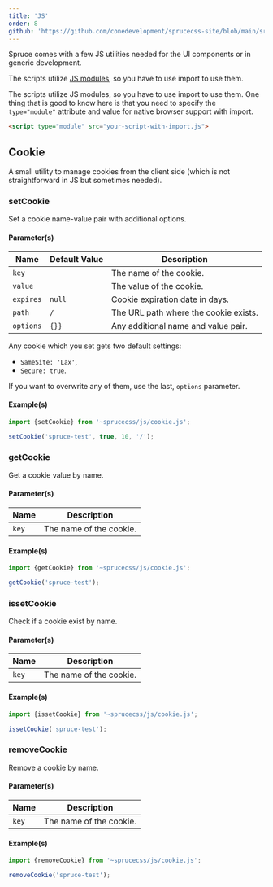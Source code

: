 ```yaml
---
title: 'JS'
order: 8
github: 'https://github.com/conedevelopment/sprucecss-site/blob/main/src/docs/getting-started/js.mdx'
---
```


<p class="lead">Spruce comes with a few JS utilities needed for the UI components or in generic development.</p>

The scripts utilize [JS modules](https://developer.mozilla.org/en-US/docs/Web/JavaScript/Guide/Modules), so you have to use import to use them.

The scripts utilize JS modules, so you have to use import to use them. One thing that is good to know here is that you need to specify the `type="module"` attribute and value for native browser support with import.

```html
<script type="module" src="your-script-with-import.js">
```

## Cookie

A small utility to manage cookies from the client side (which is not straightforward in JS but sometimes needed).

### setCookie

Set a cookie name-value pair with additional options.

#### Parameter(s)

| Name       | Default Value | Description                                                                                   |
|------------|---------------|---------------------------------------|
| `key`      |               | The name of the cookie.               |
| `value`    |               | The value of the cookie.              |
| `expires`  | `null`        | Cookie expiration date in days.       |
| `path`     | `/`           | The URL path where the cookie exists. |
| `options`  | `{}}`         | Any additional name and value pair.   |

Any cookie which you set gets two default settings:

- `SameSite: 'Lax'`,
- `Secure: true`.

If you want to overwrite any of them, use the last, `options` parameter.

#### Example(s)

```js
import {setCookie} from '~sprucecss/js/cookie.js';

setCookie('spruce-test', true, 10, '/');
```

### getCookie

Get a cookie value by name.

#### Parameter(s)

| Name       | Description                           |
|------------|---------------------------------------|
| `key`      | The name of the cookie.               |

#### Example(s)

```js
import {getCookie} from '~sprucecss/js/cookie.js';

getCookie('spruce-test');
```

### issetCookie

Check if a cookie exist by name.

#### Parameter(s)

| Name       | Description                           |
|------------|---------------------------------------|
| `key`      | The name of the cookie.               |

#### Example(s)

```js
import {issetCookie} from '~sprucecss/js/cookie.js';

issetCookie('spruce-test');
```

### removeCookie

Remove a cookie by name.

#### Parameter(s)

| Name       | Description                           |
|------------|---------------------------------------|
| `key`      | The name of the cookie.               |

#### Example(s)

```js
import {removeCookie} from '~sprucecss/js/cookie.js';

removeCookie('spruce-test');
```

